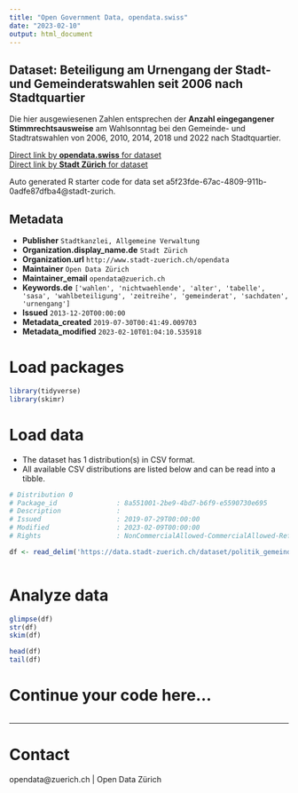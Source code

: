 ```yaml
---
title: "Open Government Data, opendata.swiss"
date: "2023-02-10"
output: html_document
---
```


## Dataset: Beteiligung am Urnengang der Stadt- und Gemeinderatswahlen seit 2006 nach Stadtquartier


Die hier ausgewiesenen Zahlen entsprechen der **Anzahl eingegangener Stimmrechtsausweise** am Wahlsonntag bei den Gemeinde- und Stadtratswahlen von 2006, 2010,  2014, 2018 und 2022 nach Stadtquartier.


[Direct link by **opendata.swiss** for dataset](https://opendata.swiss/de/dataset/beteiligung-am-urnengang-der-stadt-und-gemeinderatswahlen-seit-2006-nachstadtquartier1)<br>
[Direct link by **Stadt Zürich** for dataset](https://data.stadt-zuerich.ch/dataset/politik_gemeinderatswahlen_btg_urnengang_quartier_od7005)

Auto generated R starter code for data set a5f23fde-67ac-4809-911b-0adfe87dfba4@stadt-zurich.

## Metadata

- **Publisher** `Stadtkanzlei, Allgemeine Verwaltung`
- **Organization.display_name.de** `Stadt Zürich`
- **Organization.url** `http://www.stadt-zuerich.ch/opendata`
- **Maintainer** `Open Data Zürich`
- **Maintainer_email** `opendata@zuerich.ch`
- **Keywords.de** `['wahlen', 'nichtwaehlende', 'alter', 'tabelle', 'sasa', 'wahlbeteiligung', 'zeitreihe', 'gemeinderat', 'sachdaten', 'urnengang']`
- **Issued** `2013-12-20T00:00:00`
- **Metadata_created** `2019-07-30T00:41:49.009703`
- **Metadata_modified** `2023-02-10T01:04:10.535918`


# Load packages

```r

library(tidyverse)
library(skimr)

```

# Load data

-   The dataset has 1 distribution(s) in CSV format.
-   All available CSV distributions are listed below and can be read into a tibble.

```r

# Distribution 0
# Package_id               : 8a551001-2be9-4bd7-b6f9-e5590730e695
# Description              : 
# Issued                   : 2019-07-29T00:00:00
# Modified                 : 2023-02-09T00:00:00
# Rights                   : NonCommercialAllowed-CommercialAllowed-ReferenceNotRequired

df <- read_delim('https://data.stadt-zuerich.ch/dataset/politik_gemeinderatswahlen_btg_urnengang_quartier_od7005/download/POL700OD7005.csv')



```

# Analyze data

```r

glimpse(df)
str(df)
skim(df)

head(df)
tail(df)

```

# Continue your code here...

```r

```

------------------------------------------------------------------------

# Contact

opendata@zuerich.ch | Open Data Zürich
